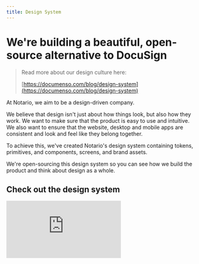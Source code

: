 ```yaml
---
title: Design System
---
```


# We're building a beautiful, open-source alternative to DocuSign

> Read more about our design culture here:
>
> [https://documenso.com/blog/design-system](https://documenso.com/blog/design-system)

At Notario, we aim to be a design-driven company.

We believe that design isn't just about how things look, but also how they work. We want to make sure that the product is easy to use and intuitive. We also want to ensure that the website, desktop and mobile apps are consistent and look and feel like they belong together.

To achieve this, we've created Notario's design system containing tokens, primitives, and components, screens, and brand assets.

We're open-sourcing this design system so you can see how we build the product and think about design as a whole.

## Check out the design system

<iframe
  src="https://documen.so/design-system-embed"
  className="aspect-square w-full border-none"
  frameBorder="0"
/>

## Remix and Share the community version on Figma

<a href="https://documen.so/design" target="_blank">
<figure>
  <MdxNextImage
    src="/blog/designsystem.png"
    width="1260"
    height="630"
    alt="Notario's Design System"
  />

  <figcaption className="text-center">
   Notario's Design System ✨
  </figcaption>
</figure>
</a>
